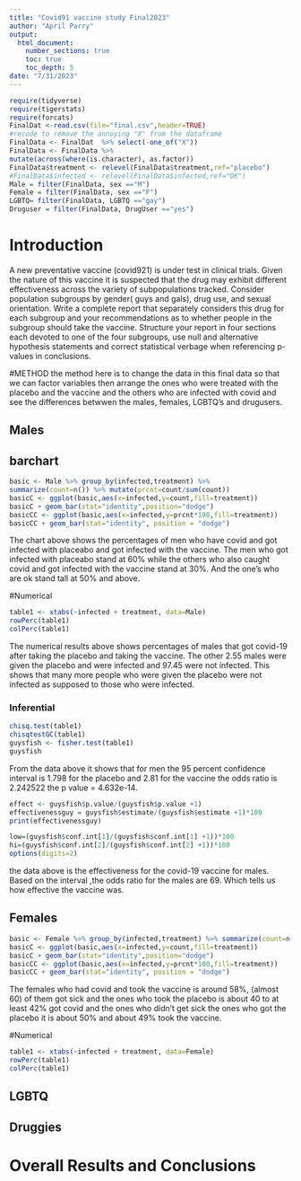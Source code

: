 ```yaml
---
title: "Covid91 vaccine study Final2023"
author: "April Parry"
output: 
  html_document:
    number_sections: true
    toc: true
    toc_depth: 5
date: "7/31/2023" 
---
```


```r
require(tidyverse)
require(tigerstats)
require(forcats)
FinalDat <-read.csv(file="final.csv",header=TRUE)
#recode to remove the annoying "X" from the dataframe
FinalData <- FinalDat  %>% select(-one_of("X"))
FinalData <- FinalData %>%
mutate(across(where(is.character), as.factor))
FinalData$treatment <- relevel(FinalData$treatment,ref="placebo")
#FinalData$infected <- relevel(FinalData$infected,ref="OK")
Male = filter(FinalData, sex =="M")
Female = filter(FinalData, sex =="F")
LGBTQ= filter(FinalData, LGBTQ =="gay")
Druguser = filter(FinalData, DrugUser =="yes")
```

# Introduction

A new  preventative vaccine (covid921) is under test in clinical trials. Given the nature of this vaccine it is suspected that the drug may exhibit different effectiveness across the variety of subpopulations tracked. Consider population subgroups by gender( guys and gals), drug use, and sexual orientation. Write a complete report that separately considers this drug for each subgroup and your recommendations as to whether people in the subgroup should take the vaccine. Structure your report in four sections each devoted to one of the four subgroups, use null and alternative hypothesis statements and correct statistical verbage when referencing p-values in conclusions.

#METHOD
the method here is  to change the data in this final data so that we can factor variables then arrange the ones who were treated with the placebo and the vaccine and the others who are infected with covid and see the differences betwwen the males, females, LGBTQ's and drugusers.  

## Males
## barchart

```r
basic <- Male %>% group_by(infected,treatment) %>% 
summarize(count=n()) %>% mutate(prcnt=count/sum(count))
basicC <- ggplot(basic,aes(x=infected,y=count,fill=treatment))
basicC + geom_bar(stat="identity",position="dodge")
basicCC <- ggplot(basic,aes(x=infected,y=prcnt*100,fill=treatment)) 
basicCC + geom_bar(stat="identity", position = "dodge")
```


The chart above shows the percentages of men who have covid and got infected with placeabo and  got infected with the vaccine. The men who got infected with placeabo stand at 60% while the others who also caught covid and got infected with the vaccine stand at 30%. And the one's who are ok stand tall at 50% and above. 


#Numerical 
```r
table1 <- xtabs(~infected + treatment, data=Male)
rowPerc(table1)
colPerc(table1)
```
The numerical results above shows percentages of males that got covid-19 after taking the placebo and taking the vaccine. The other 2.55 males were given the placebo and were infected and 97.45 were not infected. This shows that many more people who were given the placebo were not infected as supposed to those who were infected.

### Inferential 

```r
chisq.test(table1)
chisqtestGC(table1)
guysfish <- fisher.test(table1)
guysfish
```

From the data above it shows that for men the 95 percent confidence interval is 1.798 for the placebo and 2.81 for the vaccine the odds ratio is 2.242522 the p value = 4.632e-14.

```r
effect <- guysfish$p.value/(guysfish$p.value +1)
effectivenessguy = guysfish$estimate/(guysfish$estimate +1)*100
print(effectivenessguy)
```

```r
low=(guysfish$conf.int[1]/(guysfish$conf.int[1] +1))*100
hi=(guysfish$conf.int[2]/(guysfish$conf.int[2] +1))*100
options(digits=2)
```

 the data above is the effectiveness for the covid-19 vaccine for males. Based on the interval ,the odds ratio for the  males are 69. Which tells us how effective the vaccine was.

## Females
```r
basic <- Female %>% group_by(infected,treatment) %>% summarize(count=n()) %>% mutate(prcnt=count/sum(count))
basicC <- ggplot(basic,aes(x=infected,y=count,fill=treatment))
basicC + geom_bar(stat="identity",position="dodge")
basicCC <- ggplot(basic,aes(x=infected,y=prcnt*100,fill=treatment)) 
basicCC + geom_bar(stat="identity", position = "dodge")
```

The females who had covid and took the vaccine is around 58%, (almost 60) of them got sick and the ones who took the placebo is about 40 to at least 42% got covid and the ones who didn't get sick the ones who got the placebo it is about 50% and about 49% took the vaccine.

#Numerical 

```r
table1 <- xtabs(~infected + treatment, data=Female)
rowPerc(table1)
colPerc(table1)
``` 


## LGBTQ



## Druggies


# Overall Results and Conclusions